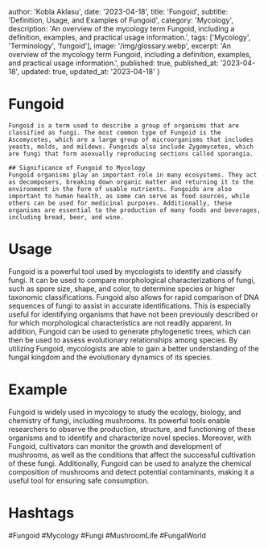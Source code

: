 
  author: 'Kobla Aklasu',
  date: '2023-04-18',
  title: 'Fungoid',
  subtitle: 'Definition, Usage, and Examples of Fungoid',
  category: 'Mycology',
  description: 'An overview of the mycology term Fungoid, including a definition, examples, and practical usage information.',
  tags: ['Mycology', 'Terminology', 'fungoid'],
  image: '/img/glossary.webp',
  excerpt: 'An overview of the mycology term Fungoid, including a definition, examples, and practical usage information.',
  published: true,
  published_at: '2023-04-18',
  updated: true,
  updated_at: '2023-04-18'
}




# Fungoid
    Fungoid is a term used to describe a group of organisms that are classified as fungi. The most common type of Fungoid is the Ascomycetes, which are a large group of microorganisms that includes yeasts, molds, and mildews. Fungoids also include Zygomycetes, which are fungi that form asexually reproducing sections called sporangia. 
    
    ## Significance of Fungoid to Mycology
    Fungoid organisms play an important role in many ecosystems. They act as decomposers, breaking down organic matter and returning it to the environment in the form of usable nutrients. Fungoids are also important to human health, as some can serve as food sources, while others can be used for medicinal purposes. Additionally, these organisms are essential to the production of many foods and beverages, including bread, beer, and wine.

# Usage

Fungoid is a powerful tool used by mycologists to identify and classify fungi. It can be used to compare morphological characterizations of fungi, such as spore size, shape, and color, to determine species or higher taxonomic classifications. Fungoid also allows for rapid comparison of DNA sequences of fungi to assist in accurate identifications. This is especially useful for identifying organisms that have not been previously described or for which morphological characteristics are not readily apparent. In addition, Fungoid can be used to generate phylogenetic trees, which can then be used to assess evolutionary relationships among species. By utilizing Fungoid, mycologists are able to gain a better understanding of the fungal kingdom and the evolutionary dynamics of its species.

# Example

Fungoid is widely used in mycology to study the ecology, biology, and chemistry of fungi, including mushrooms. Its powerful tools enable researchers to observe the production, structure, and functioning of these organisms and to identify and characterize novel species. Moreover, with Fungoid, cultivators can monitor the growth and development of mushrooms, as well as the conditions that affect the successful cultivation of these fungi. Additionally, Fungoid can be used to analyze the chemical composition of mushrooms and detect potential contaminants, making it a useful tool for ensuring safe consumption.

# Hashtags

#Fungoid #Mycology #Fungi #MushroomLife #FungalWorld

